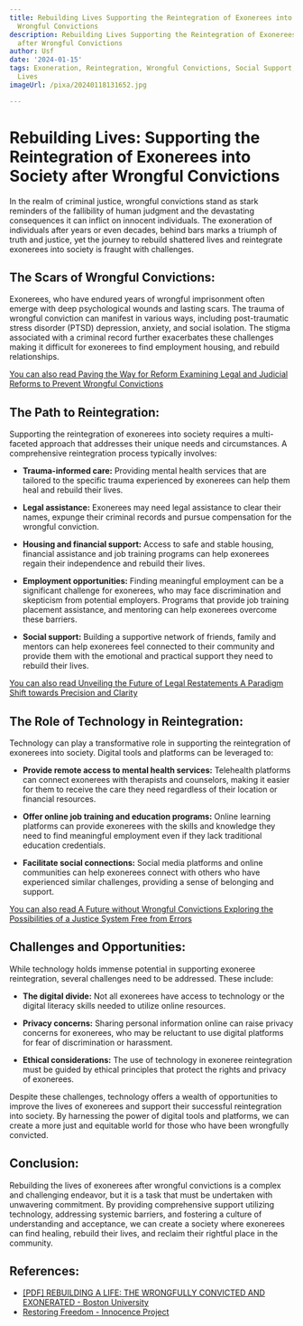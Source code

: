 ```yaml
---
title: Rebuilding Lives Supporting the Reintegration of Exonerees into Society after
  Wrongful Convictions
description: Rebuilding Lives Supporting the Reintegration of Exonerees into Society
  after Wrongful Convictions
author: Usf
date: '2024-01-15'
tags: Exoneration, Reintegration, Wrongful Convictions, Social Support, Rebuilding
  Lives
imageUrl: /pixa/20240118131652.jpg

---
```

# Rebuilding Lives: Supporting the Reintegration of Exonerees into Society after  Wrongful Convictions

In the realm of criminal justice, wrongful convictions stand as stark reminders of  the fallibility of human judgment and the devastating consequences it can inflict on innocent individuals. The exoneration of individuals after years or even decades, behind bars marks a triumph of  truth and justice, yet  the  journey to rebuild shattered lives and reintegrate exonerees into society is fraught  with challenges.

## The Scars of Wrongful Convictions:

Exonerees, who have endured years  of wrongful  imprisonment often emerge with deep  psychological wounds and  lasting  scars. The trauma of wrongful conviction can  manifest in various ways, including  post-traumatic stress disorder (PTSD) depression, anxiety, and  social isolation. The stigma associated with a criminal record further exacerbates these challenges making it difficult for exonerees to find employment housing,  and  rebuild relationships.

[You can also read Paving the Way for Reform Examining Legal and Judicial  Reforms to Prevent Wrongful  Convictions](Paving%20the%20Way%20for%20Reform%20Examining%20Legal%20and%20Judicial%20Reforms%20to%20Prevent%20Wrongful%20Convictions)


## The Path to Reintegration:

Supporting the reintegration of exonerees  into  society requires a multi-faceted  approach that addresses their unique needs  and circumstances. A comprehensive reintegration process typically involves:

* **Trauma-informed care:**  Providing mental health services that are tailored to  the specific trauma experienced by exonerees can help them heal and rebuild their lives.

* **Legal assistance:** Exonerees may need legal  assistance to clear their names, expunge their criminal records and pursue  compensation for the wrongful  conviction.

*  **Housing and financial support:** Access to safe and stable housing, financial assistance and job training programs can help exonerees regain their independence  and rebuild their lives.

* **Employment opportunities:** Finding meaningful employment can be a significant  challenge for exonerees, who may face discrimination and skepticism from potential employers. Programs  that provide job training  placement assistance, and mentoring can help exonerees overcome these barriers.

* **Social support:** Building a supportive network of friends, family and mentors can help exonerees feel connected to their community and  provide them with the emotional and practical support they  need to rebuild their lives.

[You  can also read Unveiling  the Future of Legal Restatements A Paradigm Shift towards Precision and Clarity](Unveiling%20the%20Future%20of%20Legal%20Restatements%20A%20Paradigm%20Shift%20towards%20Precision%20and%20Clarity)


## The Role of Technology in Reintegration:

Technology can play a transformative role  in supporting the reintegration of exonerees into  society. Digital tools and platforms can be leveraged to:

* **Provide remote  access to mental health services:** Telehealth platforms can connect exonerees with therapists and counselors,  making  it easier for them to receive the care they need regardless of their location or financial resources.

* **Offer online job training and education programs:** Online learning platforms can provide exonerees with the skills and knowledge they need to find meaningful employment even if they lack  traditional education credentials.

* **Facilitate social connections:** Social media platforms and online communities can help exonerees connect with others who have experienced similar challenges, providing  a  sense of belonging and support.

[You can also read A Future without Wrongful Convictions Exploring  the Possibilities of a Justice System Free from Errors](A%20Future%20without%20Wrongful%20Convictions%20Exploring%20the%20Possibilities%20of%20a%20Justice%20System%20Free%20from%20Errors)


## Challenges and Opportunities:

While technology  holds immense potential in supporting exoneree reintegration, several challenges need to be addressed. These  include:

* **The digital  divide:** Not all exonerees have  access to technology  or the  digital literacy skills needed to  utilize online resources.

* **Privacy concerns:** Sharing personal information online can raise privacy concerns for exonerees, who may be reluctant to use digital platforms for  fear of discrimination or  harassment.

* **Ethical considerations:**  The use of technology in exoneree reintegration must be  guided by ethical principles that protect the rights and privacy of exonerees.

Despite these challenges, technology offers a wealth of opportunities to improve the lives of exonerees and support their successful  reintegration into society. By harnessing the power of digital tools and platforms, we can create a more just and equitable  world  for those who have  been wrongfully convicted.

## Conclusion:

Rebuilding the lives of  exonerees after wrongful convictions is a complex  and challenging endeavor, but it is a task that must be undertaken with unwavering commitment. By providing comprehensive support utilizing technology, addressing  systemic barriers, and fostering a culture of understanding  and  acceptance, we can  create a  society where exonerees can find healing, rebuild their lives, and reclaim their rightful place in the community.

## References:
- [[PDF] REBUILDING A LIFE: THE WRONGFULLY CONVICTED AND EXONERATED - Boston University](https://www.bu.edu/pilj/files/2015/09/18-2WeigandSymposium.pdf)
- [Restoring Freedom - Innocence Project](https://innocenceproject.org/restoring-freedom/)
